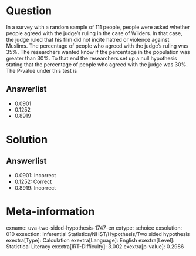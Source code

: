 Question
========

In a survey with a random sample of 111 people, people were asked whether people agreed with the judge's ruling in the case of Wilders. In that case, the judge ruled that his film did not incite hatred or violence against Muslims. The percentage of people who agreed with the judge's ruling was 35%. The researchers wanted know if the percentage in the population was greater than 30%. To that end the researchers set up a null hypothesis stating that the percentage of people who agreed with the judge was 30%. The P-value under this test is

Answerlist
----------

* 0.0901
* 0.1252
* 0.8919

Solution
========

Answerlist
----------

* 0.0901: Incorrect
* 0.1252: Correct
* 0.8919: Incorrect

Meta-information
================
exname: uva-two-sided-hypothesis-1747-en
extype: schoice
exsolution: 010
exsection: Inferential Statistics/NHST/Hypothesis/Two sided hypothesis
exextra[Type]: Calculation
exextra[Language]: English
exextra[Level]: Statistical Literacy
exextra[IRT-Difficulty]: 3.002
exextra[p-value]: 0.2986
